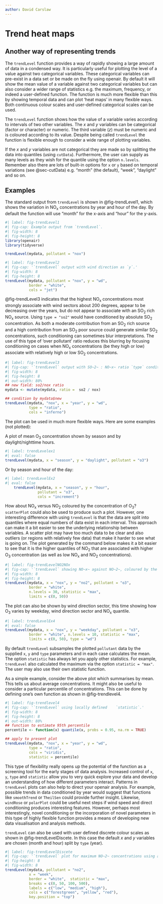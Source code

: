```yaml
---
author: David Carslaw
---
```


# Trend heat maps {#sec-trendLevel}

## Another way of representing trends

The `trendLevel` function provides a way of rapidly showing a large amount of data in a condensed way. It is particularly useful for plotting the level of a value against two categorical variables. These categorical variables can pre-exist in a data set or be made on the fly using [openair]{.pkg}. By default it will show the mean value of a variable against two categorical variables but can also consider a wider range of statistics e.g. the maximum, frequency, or indeed a user-defined function. The function is much more flexible than this by showing temporal data and can plot 'heat maps' in many flexible ways. Both continuous colour scales and user-defined categorical scales can be used.

The `trendLevel` function shows how the value of a variable varies according to intervals of two other variables. The $x$ and $y$ variables can be categorical (factor or character) or numeric. The third variable ($z$) must be numeric and is coloured according to its value. Despite being called `trendLevel` the function is flexible enough to consider a wide range of plotting variables.

If the $x$ and $y$ variables are not categorical they are made so by splitting the data into quantiles (using `cutData`). Furthermore, the user can supply as many levels as they wish for the quantile using the option `n.levels`. Remember also there are lots of built-in options for `x` or `y` based on temporal variations (see @sec-cutData) e.g. "month" (the default), "week", "daylight" and so on.

## Examples {#sec-TrendLevelEx}

The standard output from `trendLevel` is shown in @fig-trendLevel1, which shows the variation in NO~x~ concentrations by year and hour of the day. By default the function will use "month" for the x-axis and "hour" for the y-axis.

```r
#| label: fig-trendLevel1
#| fig-cap: Example output from `trendLevel`.
#| fig-width: 8
#| fig-height: 8
library(openair)
library(tidyverse)

trendLevel(mydata, pollutant = "nox")
```

```r
#| label: fig-trendLevel2
#| fig-cap: '`trendLevel` output with wind direction as `y`.'
#| fig-width: 8
#| fig-height: 8
trendLevel(mydata, pollutant = "nox", y = "wd", 
           border = "white", 
           cols = "jet")
```

@fig-trendLevel3 indicates that the highest NO~x~ concentrations most strongly associate with wind sectors about 200 degrees, appear to be decreasing over the years, but do not appear to associate with an SO~2~ rich NO~x~ source. Using `type = "so2"` would have conditioned by absolute SO~2~ concentration. As both a moderate contribution from an SO~2~ rich source and a high contribution from an SO~2~ poor source could generate similar SO~2~ concentrations, such conditioning can sometimes blur interpretations. The use of this type of 'over pollutant' ratio reduces this blurring by focusing conditioning on cases when NO~x~ concentrations (be they high or low) associate with relatively high or low SO~2~ concentrations.

```r
#| label: fig-trendLevel3
#| fig-cap: '`trendLevel` output with SO~2~ : NO~x~ ratio `type` conditioning.'
#| fig-width: 8
#| fig-height: 8
#| out-width: 80%
## new field: so2/nox ratio
mydata <- mutate(mydata, ratio =  so2 / nox)

## condition by mydata$new
trendLevel(mydata, "nox", x = "year", y = "wd", 
           type = "ratio",
           cols = "inferno")
```

The plot can be used in much more flexible ways. Here are some examples (not plotted):

A plot of mean O~3~ concentration shown by season and by daylight/nighttime hours.

```r
#| label: trendLevelex1
#| eval: false
trendLevel(mydata, x = "season", y = "daylight", pollutant = "o3")
```

Or by season and hour of the day:

```r
#| label: trendLevelEx2
#| eval: false
    trendLevel(mydata, x = "season", y = "hour", 
               pollutant = "o3",
               cols = "increment")
```

How about NO~x~ versus NO~2~ coloured by the concentration of O~3~? `scatterPlot` could also be used to produce such a plot. However, one interesting difference with using `trendLevel` is that the data are split into quantiles where equal numbers of data exist in each interval. This approach can make it a bit easier to see the underlying relationship between variables. A scatter plot may have too much data to be clear and also outliers (or regions with relatively few data) that make it harder to see what is going on. The plot generated by the command below makes it a bit easier to see that it is the higher quantiles of NO~2~ that are associated with higher O~3~ concentration (as well as low NO~x~ and NO~2~ concentrations).

```r
#| label: fig-trendLevelNO2NOx
#| fig-cap: '`trendLevel` showing NO~x~ against NO~2~, coloured by the concentration of O~3~.'
#| fig-width: 8
#| fig-height: 8
trendLevel(mydata, x = "nox", y = "no2", pollutant = "o3", 
           border = "white",
           n.levels = 30, statistic = "max", 
           limits = c(0, 50))
```

The plot can also be shown by wind direction sector, this time showing how O~3~ varies by weekday, wind direction sector and NO~x~ quantile.

```r
#| label: trendLevelEx4
#| eval: false
trendLevel(mydata, x = "nox", y = "weekday", pollutant = "o3",
           border = "white", n.levels = 10, statistic = "max",
           limits = c(0, 50), type = "wd")
```

By default `trendLevel` subsamples the plotted `pollutant` data by the supplied `x`, `y` and `type` parameters and in each case calculates the mean. The option `statistic` has always let you apply other statistics. For example, `trendLevel` also calculated the maximum via the option `statistic = "max"`. The user may also use their own statistic function.

As a simple example, consider the above plot which summarises by mean. This tells us about average concentrations. It might also be useful to consider a particular percentile of concentrations. This can be done by defining one's own function as shown in @fig-trendlevel4.

```r
#| label: fig-trendlevel4
#| fig-cap: '`trendLevel` using locally defined    `statistic`.'
#| fig-width: 8
#| fig-height: 8
#| out-width: 80%
## function to estimate 95th percentile
percentile <- function(x) quantile(x, probs = 0.95, na.rm = TRUE)

## apply to present plot
trendLevel(mydata, "nox", x = "year", y = "wd", 
           type = "ratio",
           cols = "viridis",
           statistic = percentile)
```

This type of flexibility really opens up the potential of the function as a screening tool for the early stages of data analysis. Increased control of `x`, `y`, `type` and `statistic` allow you to very quick explore your data and develop an understanding of how different parameters interact. Patterns in `trendLevel` plots can also help to direct your [openair]{.pkg} analysis. For example, possible trends in data conditioned by year would suggest that functions like `smoothTrend` or `TheilSen` could provide further insight. Likewise, `windRose` or `polarPlot` could be useful next steps if wind speed and direct conditioning produces interesting features. However, perhaps most interestingly, novel conditioning or the incorporation of novel parameters in this type of highly flexible function provides a means of developing new data visualisation and analysis methods.

`trendLevel` can also be used with user defined discrete colour scales as shown in @fig-trendLevelDiscete. In this case the default $x$ and $y$ variables are chosen (month and hour) split by `type` (year).

```r
#| label: fig-trendLevelDiscete
#| fig-cap: '`trendLevel` plot for maximum NO~2~ concentrations using a user-defined discrete colour scale.'
#| fig-height: 8
#| fig-width: 8
trendLevel(mydata, pollutant = "no2",
           x = "week",
           border = "white",  statistic = "max",
           breaks = c(0, 50, 100, 500),
           labels = c("low", "medium", "high"),
           cols = c("forestgreen", "yellow", "red"),
           key.position = "top")
```
